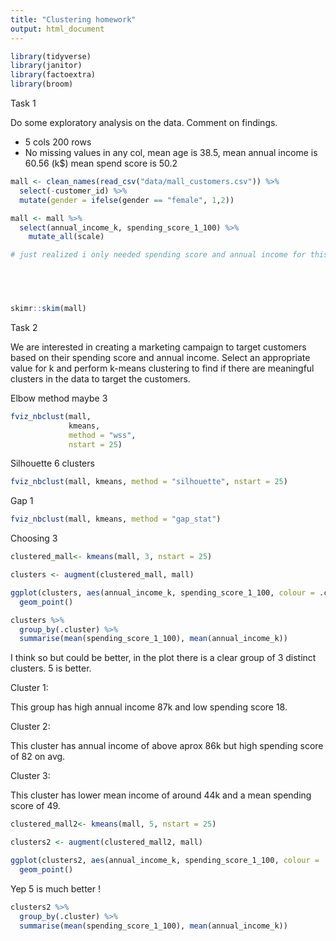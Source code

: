 ```yaml
---
title: "Clustering homework"
output: html_document
---
```


```r
library(tidyverse)
library(janitor)
library(factoextra)
library(broom)
```
Task 1

Do some exploratory analysis on the data. Comment on findings.


- 5 cols 200 rows
- No missing values in any col, mean age is 38.5, mean annual income is 60.56 (k$) mean spend score is 50.2
```r
mall <- clean_names(read_csv("data/mall_customers.csv")) %>% 
  select(-customer_id) %>%  
  mutate(gender = ifelse(gender == "female", 1,2))

mall <- mall %>% 
  select(annual_income_k, spending_score_1_100) %>%
    mutate_all(scale)

# just realized i only needed spending score and annual income for this


  


skimr::skim(mall)
```
Task 2

We are interested in creating a marketing campaign to target customers based on their spending score and annual income. Select an appropriate value for k and perform k-means clustering to find if there are meaningful clusters in the data to target the customers.

Elbow method maybe 3 

```r
fviz_nbclust(mall, 
             kmeans, 
             method = "wss", 
             nstart = 25)
```
Silhouette 6 clusters

```r
fviz_nbclust(mall, kmeans, method = "silhouette", nstart = 25)
```
Gap 1

```r
fviz_nbclust(mall, kmeans, method = "gap_stat")
```

Choosing 3

```r
clustered_mall<- kmeans(mall, 3, nstart = 25)
```

```r
clusters <- augment(clustered_mall, mall)

ggplot(clusters, aes(annual_income_k, spending_score_1_100, colour = .cluster)) +
  geom_point() 
```

```r
clusters %>% 
  group_by(.cluster) %>%
  summarise(mean(spending_score_1_100), mean(annual_income_k))
```


I think so but could be better, in the plot there is a clear group of 3 distinct clusters. 5 is better.

Cluster 1:

This group has high annual income 87k and low spending score 18.

Cluster 2:

This cluster has annual income of above aprox 86k but high spending score of
82 on avg.

Cluster 3:

This cluster has lower mean income of around 44k and a mean spending score of 49.

```r
clustered_mall2<- kmeans(mall, 5, nstart = 25)
```

```r
clusters2 <- augment(clustered_mall2, mall)

ggplot(clusters2, aes(annual_income_k, spending_score_1_100, colour = .cluster)) +
  geom_point() 
```

Yep 5 is much better !

```r
clusters2 %>% 
  group_by(.cluster) %>%
  summarise(mean(spending_score_1_100), mean(annual_income_k))
```

